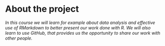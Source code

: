 
# About the project

*In this course we will learn  for example about data analysis and effective use of RMarkdown to better present our work done with R. We will also learn to use GitHub, that provides us the opportunity to share our work with other people.*